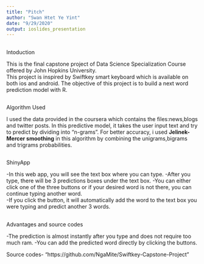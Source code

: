 ```yaml
---
title: "Pitch"
author: "Swan Htet Ye Yint"
date: "9/29/2020"
output: ioslides_presentation
---
```


##
Intoduction

This is the final capstone project of Data Science Specialization Course offered by John Hopkins University.  
This project is inspired by Swiftkey smart keyboard which is available on both ios and android.
The objective of this project is to build a next word prediction model with R.

##
Algorithm Used

I used the data provided in the coursera which contains the files:news,blogs and twitter posts.
In this predictive model, it takes the user input text and try to predict by dividing into "n-grams".
For better accuracy, i used **Jelinek-Mercer smoothing** in this algorithm by combining the unigrams,bigrams and trigrams probabilities.  

##
ShinyApp  

-In this web app, you will see the text box where you can type.
-After you type, there will be 3 predictions boxes under the text box.
-You can either click one of the three buttons or if your desired word is not there, you can continue typing another word.  
-If you click the button, it will automatically add the word to the text box you were typing and predict another 3 words.

##
Advantages and source codes

-The prediction is almost instantly after you type and does not require too much ram.
-You can add the predicted word directly by clicking the buttons.

Source codes- "https://github.com/NgaMite/Swiftkey-Capstone-Project"